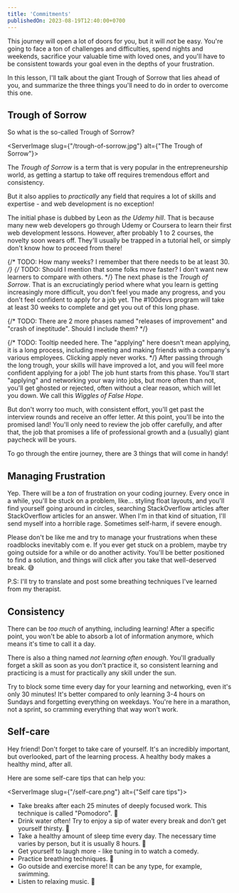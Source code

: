 ```yaml
---
title: 'Commitments'
publishedOn: 2023-08-19T12:40:00+0700
---
```


This journey will open a lot of doors for you, but it will *not* be easy. You're going to face a ton of challenges and difficulties,
spend nights and weekends, sacrifice your valuable time with loved ones, and you'll have to be consistent towards your goal
even in the depths of your frustration.

In this lesson, I'll talk about the giant Trough of Sorrow that lies ahead of you, and summarize the three things you'll need to do in order to
overcome this one.


## Trough of Sorrow
So what is the so-called Trough of Sorrow?

<ServerImage slug={"/trough-of-sorrow.jpg"} alt={"The Trough of Sorrow"}></ServerImage>

The <ColorEmphasis color="#FF6666">*Trough of Sorrow*</ColorEmphasis> is a term that is very popular in the entrepreneurship world, as getting a startup to take off requires tremendous
effort and consistency.

But it also applies to *practically* any field that requires a lot of skills and expertise - and web development is no exception!

The initial phase is dubbed by Leon as *the Udemy hill*. That is because many new web developers go
through Udemy or Coursera to learn their first web development lessons. However, after probably 1 to 2 courses, the novelty soon wears off. They'll usually be trapped in a tutorial hell,
or simply don't know how to proceed from there!

{/* TODO: How many weeks? I remember that there needs to be at least 30. */}
{/* TODO: Should I mention that some folks move faster? I don't want new learners to compare with others. */}
The next phase is the <ColorEmphasis color="#FF6666">*Trough of Sorrow*</ColorEmphasis>. That is an excruciatingly period
where what you learn is getting increasingly more difficult, you don't feel you made any progress, and you don't feel confident
to apply for a job yet. The #100devs program will take at least 30 weeks to complete and get you out of this long phase.

{/* TODO: There are 2 more phases named "releases of improvement" and "crash of ineptitude". Should I include them? */}

{/* TODO: Tooltip needed here. The "applying" here doesn't mean applying, it is a long process, including meeting
and making friends with a company's various employees. Clicking apply never works. */}
After passing through the long trough, your skills will have improved a lot, and you will feel more confident applying
for a job! The job hunt starts from this phase. You'll start "applying" and networking your way into jobs, but more often
than not, you'll get ghosted or rejected, often without a clear reason, which will let you down. We call this
*Wiggles of False Hope*.

But don't worry too much, with consistent effort, you'll get past the interview rounds and receive an offer letter.
At this point, you'll be into <ColorEmphasis>the promised land</ColorEmphasis>! You'll only need to review the job offer
carefully, and after that, the job that promises a life of professional growth and a (usually) giant paycheck will be yours.

To go through the entire journey, there are 3 things that will come in handy!

## Managing Frustration

Yep. There will be a *ton* of frustration on your coding journey. Every once in a while, you'll be stuck on a problem,
like... styling float layouts, and you'll find yourself going around in circles, searching StackOverflow articles after
StackOverflow articles for an answer. When I'm in that kind of situation, I'll send myself into a horrible rage.
Sometimes self-harm, if severe enough.

Please don't be like me and try to manage your frustrations when these roadblocks inevitably com    e. If you ever get stuck
on a problem, maybe try going outside for a while or do another activity. You'll be better positioned to find a solution,
and things will click after you take that well-deserved break. 😅

P.S: I'll try to translate and post some breathing techniques I've learned from my therapist.

## Consistency

There can be *too much* of anything, including learning! After a specific point, you won't be able to absorb a lot
of information anymore, which means it's time to call it a day.

There is also a thing named *not learning often enough*. You'll gradually forget a skill as soon as you don't practice it,
so consistent learning and practicing is a must for practically any skill under the sun.

Try to block some time every day for your learning and networking, even it's only 30 minutes! It's better compared to only learning 3-4
hours on Sundays and forgetting everything on weekdays. You're here in a marathon, not a sprint, so cramming everything that way won't work.


## Self-care

Hey friend! Don't forget to take care of yourself. It's an incredibly important, but overlooked, part of the learning
process. A healthy body makes a healthy mind, after all.

Here are some self-care tips that can help you:

<ServerImage slug={"/self-care.png"} alt={"Self care tips"}></ServerImage>


- Take breaks after each 25 minutes of deeply focused work. This technique is called "Pomodoro". 🍅
- Drink water often! Try to enjoy a sip of water every break and don't get yourself thirsty. 🥤
- Take a healthy amount of sleep time every day. The necessary time varies by person, but it is usually 8 hours. 🍅
- Get yourself to laugh more - like tuning in to watch a comedy.
- Practice breathing techniques. 😤
- Go outside and exercise more! It can be any type, for example, swimming.
- Listen to relaxing music. 🎵

